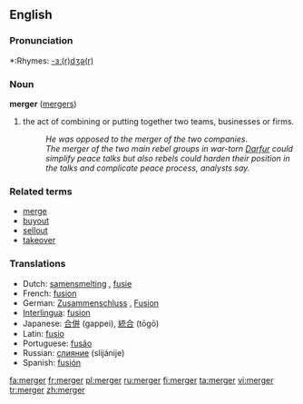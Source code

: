 ==English==

===Pronunciation===
*:Rhymes: [[Rhymes:English:-ɜː(r)dʒə(r)|-ɜː(r)dʒə(r)]]

===Noun===
'''merger''' ([[mergers]])
#the act of combining or putting together two teams, businesses or firms.
#:''He was opposed to the merger of the two companies''.
#:''The merger of the two main rebel groups in war-torn [http://en.wikipedia.org/wiki/Darfur Darfur] could simplify peace talks but also rebels could harden their position in the talks and complicate peace process, analysts say.''

===Related terms===
* [[merge]]
* [[buyout]]
* [[sellout]]
* [[takeover]]

===Translations===
*Dutch: [[samensmelting]] {{f}}, [[fusie]] {{f}}
*French: [[fusion]]
*German: [[Zusammenschluss]] {{m}}, [[Fusion]] {{f}}
*[[Interlingua]]: [[fusion]]
*Japanese: [[合併]] (gappei), [[統合]] (tōgō)
*Latin: [[fusio]] {{f}}
*Portuguese: [[fusão]] {{f}}
*Russian: [[слияние]] (slijánije) {{n}}
*Spanish: [[fusión]] {{f}}

[[fa:merger]]
[[fr:merger]]
[[pl:merger]]
[[ru:merger]]
[[fi:merger]]
[[ta:merger]]
[[vi:merger]]
[[tr:merger]]
[[zh:merger]]